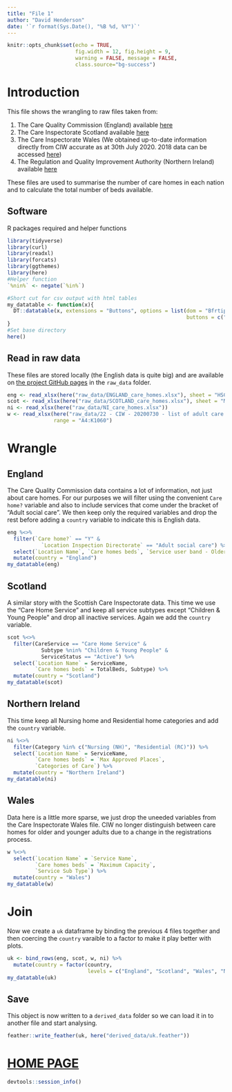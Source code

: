 ```yaml
---
title: "File 1"
author: "David Henderson"
date: '`r format(Sys.Date(), "%B %d, %Y")`'
---
```


```r
knitr::opts_chunk$set(echo = TRUE,
                      fig.width = 12, fig.height = 9,
                      warning = FALSE, message = FALSE,
                      class.source="bg-success")
```


# Introduction

This file shows the wrangling to raw files taken from: 

  1. The Care Quality Commission (England) available [here](https://www.cqc.org.uk/about-us/transparency/using-cqc-data#directoryCommis)
  2. The Care Inspectorate Scotland available [here](https://www.careinspectorate.com/index.php/publications-statistics/93-public/datastore)
  3. The Care Inspectorate Wales (We obtained up-to-date information directly from CIW accurate as at 30th July 2020. 2018 data can be accessed [here](https://statswales.gov.wales/Catalogue/Health-and-Social-Care/Services-for-Social-Care-and-Childrens-Day-Care/cssiwservicesandplaces-by-setting-year))
  4. The Regulation and Quality Improvement Authority (Northern Ireland) available [here](https://www.rqia.org.uk/what-we-do/register/services-registered-with-rqia/)
  
These files are used to summarise the number of care homes in each nation and to calculate the total number of beds available. 

## Software

R packages required and helper functions

```r
library(tidyverse)
library(curl)
library(readxl)
library(forcats)
library(ggthemes)
library(here)
#Helper function
`%nin%` <- negate(`%in%`)

#Short cut for csv output with html tables
my_datatable <- function(x){
  DT::datatable(x, extensions = "Buttons", options = list(dom = "Bfrtip", 
                                                          buttons = c("csv")))
}
#Set base directory
here()
```


## Read in raw data

These files are stored locally (the English data is quite big) and are available on [the project GitHub pages](https://github.com/davidhen/ltc_covid_uk) in the `raw_data` folder. 

```r
eng <- read_xlsx(here("raw_data/ENGLAND_care_homes.xlsx"), sheet = "HSCA Active Locations")
scot <- read_xlsx(here("raw_data/SCOTLAND_care_homes.xlsx"), sheet = "MDSF_data_31 May 2020")
ni <- read_xlsx(here("raw_data/NI_care_homes.xlsx"))
w <- read_xlsx(here("raw_data/22 - CIW - 20200730 - list of adult care homes in Wales.xlsx"), 
               range = "A4:K1060")
```

# Wrangle

## England

The Care Quality Commission data contains a lot of information, not just about care homes. For our purposes we will filter using the convenient `Care home?` variable and also to include services that come under the bracket of "Adult social care". We then keep only the required variables and drop the rest before adding a `country` variable to indicate this is English data. 

```r
eng %<>% 
  filter(`Care home?` == "Y" & 
           `Location Inspection Directorate` == "Adult social care") %>% 
  select(`Location Name`, `Care homes beds`, `Service user band - Older People`) %>%
  mutate(country = "England")
my_datatable(eng)
```

## Scotland

A similar story with the Scottish Care Inspectorate data. This time we use the "Care Home Service" and keep all service subtypes except "Children & Young People" and drop all inactive services. Again we add the `country` variable.

```r
scot %<>% 
  filter(CareService == "Care Home Service" & 
           Subtype %nin% "Children & Young People" &
           ServiceStatus == "Active") %>% 
  select(`Location Name` = ServiceName, 
         `Care homes beds` = TotalBeds, Subtype) %>% 
  mutate(country = "Scotland")
my_datatable(scot)
```

## Northern Ireland

This time keep all Nursing home and Residential home categories and add the `country` variable. 

```r
ni %<>% 
  filter(Category %in% c("Nursing (NH)", "Residential (RC)")) %>%
  select(`Location Name` = ServiceName,
         `Care homes beds` = `Max Approved Places`,
         `Categories of Care`) %>% 
  mutate(country = "Northern Ireland")
my_datatable(ni)
```

## Wales

Data here is a little more sparse, we just drop the uneeded variables from the Care Inspectorate Wales file. CIW no longer distinguish between care homes for older and younger adults due to a change in the registrations process.

```r
w %<>% 
  select(`Location Name` = `Service Name`,
         `Care homes beds` = `Maximum Capacity`,
         `Service Sub Type`) %>% 
  mutate(country = "Wales")
my_datatable(w)
```


# Join

Now we create a `uk` dataframe by binding the previous 4 files together and then coercing the `country` varaible to a factor to make it play better with plots. 

```r
uk <- bind_rows(eng, scot, w, ni) %>% 
  mutate(country = factor(country,
                          levels = c("England", "Scotland", "Wales", "Northern Ireland")))
my_datatable(uk)
```

## Save

This object is now written to a `derived_data` folder so we can load it in to another file and start analysing. 

```r
feather::write_feather(uk, here("derived_data/uk.feather"))
```

# [HOME PAGE](https://davidhen.github.io/ltc_covid_uk/index.html)

```r
devtools::session_info()
```


